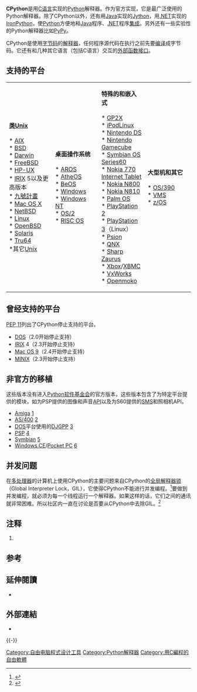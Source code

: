 {{NoteTA
|G1=IT
|G2=FL
|1=zh-cn:解释器;zh-tw:直譯器;
|2=zh-cn:解释;zh-tw:直譯;
|3=zh-cn:实现;zh-tw:實作;
}}
{{Infobox Software
| name = CPython
| logo = [[File:Python_logo_and_wordmark.svg|300px]]
| author = [[Guido_van_Rossum|Guido van Rossum]]
| released = {{Start date and age|1994|01|26|df=yes}}
| developer =Python Software Foundation 
| latest release version = {{LSR/wikidata}}
| programming language = [[C语言|C]]
| platform = [[跨平台|跨平台]]
| genre = Python程式語言直譯器
| license = [[Python软件基金会许可证|Python软件基金会许可证]]
| website = [http://www.python.org/ Python.org]
}}
'''CPython'''是用[[C语言|C语言]]实现的[[Python|Python]]解释器。作为官方实现，它是最广泛使用的Python解释器。除了CPython以外，还有用[[Java|Java]]实现的[[Jython|Jython]]，用[[.NET|.NET]]实现的[[IronPython|IronPython]]，使[[Python|Python]]方便地和[[Java|Java]]程序、[[.NET|.NET]]程序[[集成|集成]]。另外还有一些实验性的Python解释器比如[[PyPy|PyPy]]。{{ref|nutshell}}

CPython是使用[[字节码|字节码]]的[[解释器|解释器]]，任何程序源代码在执行之前先要[[编译|编译]]成字节码。它还有和几种其它语言（包括C语言）交互的[[外部函数接口|外部函数接口]]。

== 支持的平台 ==
{|
| width="25%" valign="top"| '''[[类Unix|类Unix]]'''<br /><br />* [[AIX|AIX]]<br />* [[BSD|BSD]]<br />* [[Darwin|Darwin]]<br />* [[FreeBSD|FreeBSD]]<br />* [[HP-UX|HP-UX]]<br />* [[IRIX|IRIX]] 5以及更高版本<br />* [[貝爾實驗室九號計畫|九號計畫]]<br />* [[Mac_OS_X|Mac OS X]]<br />* [[NetBSD|NetBSD]]<br />* [[Linux|Linux]]<br />* [[OpenBSD|OpenBSD]]<br />* [[Solaris|Solaris]]<br />* [[Tru64|Tru64]]<br />*其它[[Unix|Unix]]
| width="25%"  valign="top"| '''桌面操作系统'''<br /><br />* [[AROS|AROS]]<br />* [[AtheOS|AtheOS]]<br />* [[BeOS|BeOS]]<br />* [[Windows|Windows]]<br />* [[Windows_NT|Windows NT]]<br />* [[OS/2|OS/2]]<br />* [[RISC_OS|RISC OS]]
| width="25%"  valign="top"| '''特殊的和嵌入式'''<br /><br />* [[GP2X|GP2X]]<br />* [[iPodLinux|iPodLinux]]<br />* [[Nintendo_DS|Nintendo DS]]<br />* [[Nintendo_Gamecube|Nintendo Gamecube]]<br />* [[Symbian_OS_Series60|Symbian OS Series60]]<br />* [[Nokia_770_Internet_Tablet|Nokia 770 Internet Tablet]]<br />* [[Nokia_N800|Nokia N800]]<br />* [[Nokia_N810|Nokia N810]]<br />* [[Palm_OS|Palm OS]]<br />* [[PlayStation_2|PlayStation 2]]<br />* [[PlayStation_3|PlayStation 3]]（Linux）<br />* [[Psion|Psion]]<br />* [[QNX|QNX]]<br />* [[Sharp_Zaurus|Sharp Zaurus]]<br />* [[Xbox_(遊戲機)|Xbox]]/[[XBMC|XBMC]]<br />* [[VxWorks|VxWorks]]<br />* [[Openmoko|Openmoko]]
| width="25%"  valign="top"| '''大型机和其它'''<br /><br />* [[OS/390|OS/390]]<br />* [[OpenVMS|VMS]]<br />* [[z/OS|z/OS]]
|}

== 曾经支持的平台 ==
[http://www.python.org/dev/peps/pep-0011/ PEP 11]{{Wayback|url=http://www.python.org/dev/peps/pep-0011/ |date=20090609125847 }}列出了CPython停止支持的平台。

* [[DOS|DOS]]（2.0开始停止支持）
* [[IRIX|IRIX]] 4（2.3开始停止支持）
* [[Mac_OS_9|Mac OS 9]]（2.4开始停止支持）
* [[MINIX|MINIX]]（2.3开始停止支持）

== 非官方的移植 ==
这些版本没有进入[[Python软件基金会|Python软件基金会]]的官方版本，这些版本包含了为特定平台提供的模块，如为PSP提供的图像和声音[[API|API]]以及为S60提供的[[短信|SMS]]和照相机API。

* [[Amiga|Amiga]] [http://www.monkeyhouse.eclipse.co.uk/amiga/python/]{{Wayback|url=http://www.monkeyhouse.eclipse.co.uk/amiga/python/ |date=20090223112415 }}
* [[AS/400|AS/400]] [http://www.iseriespython.com/]{{Wayback|url=http://www.iseriespython.com/ |date=20080515180522 }}
* [[DOS|DOS]]平台使用的[[DJGPP|DJGPP]] [http://www.caddit.net/pythond/]{{Wayback|url=http://www.caddit.net/pythond/ |date=20090202073459 }}
* [[PSP|PSP]] [https://web.archive.org/web/20090210233518/http://python-psp.net/trac/]
* [[Symbian|Symbian]] [https://web.archive.org/web/20080810154656/http://opensource.nokia.com/projects/pythonfors60/]
* [[Windows_CE|Windows CE]]/[[Pocket_PC|Pocket PC]] [http://pythonce.sourceforge.net/]{{Wayback|url=http://pythonce.sourceforge.net/ |date=20090831100013 }}

== 并发问题 ==
在[[多处理器|多处理器]]的计算机上使用CPython的主要问题来自CPython的[[全局解释器锁|全局解释器锁]]（Global Interpreter Lock，GIL），它使得CPython不能进行并发编程。<ref>{{Cite web |url=http://docs.python.org/api/threads.html |title=Python/C API Reference Manual: Thread State and the Global Interpreter Lock |accessdate=2021-02-05 |archive-date=2008-09-14 |archive-url=https://web.archive.org/web/20080914102629/http://docs.python.org/api/threads.html |dead-url=yes }}</ref>要做到并发编程，就必须为每一个线程运行一个解释器。如果这样的话，它们之间的通讯就非常困难。所以社区内一直在讨论是否要从CPython中去除GIL。<ref>{{Cite web |url=http://www.python.org/doc/faq/library/#can-t-we-get-rid-of-the-global-interpreter-lock |title=Python Library and Extension FAQ: Can't we get rid of the Global Interpreter Lock? |accessdate=2009-05-30 |archive-date=2009-05-31 |archive-url=https://web.archive.org/web/20090531065727/http://www.python.org/doc/faq/library/#can-t-we-get-rid-of-the-global-interpreter-lock |dead-url=no }}</ref>

== 注释 ==
# {{note|nutshell}} {{cite book
| last = Martelli
| first = Alex
| authorlink = Alex Martelli
| title = Python in a Nutshell
| url = https://archive.org/details/pythonnutshell00mart
| publisher = [[O'Reilly_Media|O'Reilly]]
| year = 2006
| edition = 2nd edition
| isbn = 0-596-10046-9
| pages = [https://archive.org/details/pythonnutshell00mart/page/n20 5]–7 }}

== 参考 ==
{{Reflist}}

==延伸閱讀==
{{refbegin}}
* {{cite book |last=Shaw |first=Anthony |author-link= |date=2021 |title=CPython Internals: Your Guide to the Python 3 Interpreter |url= |location= |publisher=Real Python |page= |isbn=9781775093343}}
{{refend}}

==外部連結==
* {{Github|python/cpython|CPython}}
{{-}}
{{Python|state=collapsed}}

[[Category:自由电脑程式设计工具|Category:自由电脑程式设计工具]]
[[Category:Python解释器|Category:Python解释器]]
[[Category:用C編程的自由軟體|Category:用C編程的自由軟體]]
